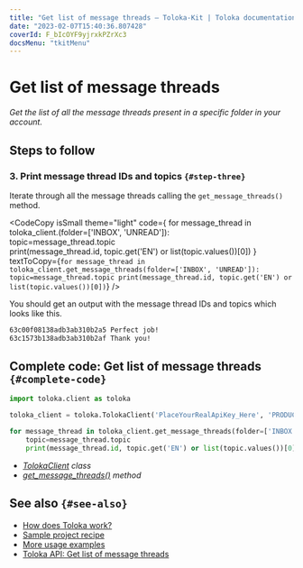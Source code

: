 ```yaml
---
title: "Get list of message threads — Toloka-Kit | Toloka documentation"
date: "2023-02-07T15:40:36.807428"
coverId: F_bIcOYF9yjrxkPZrXc3
docsMenu: "tkitMenu"
---
```



# Get list of message threads

_Get the list of all the message threads present in a specific folder in your account._

## Steps to follow

<Import/>

<Instantiate/>

### 3. Print message thread IDs and topics `{#step-three}`

Iterate through all the message threads calling the `get_message_threads()` method.

<CodeCopy
  isSmall
  theme="light"
  code={
    <HighlightChildren language="python">
      for message_thread in toloka_client.<Term term="get_message_threads"><GetMessageThreads/></Term>(folder=['INBOX', 'UNREAD']):
      <br/>    topic=message_thread.topic
      <br/>    print(message_thread.id, topic.get('EN') or list(topic.values())[0])
    </HighlightChildren>
  }
  textToCopy={`for message_thread in toloka_client.get_message_threads(folder=['INBOX', 'UNREAD']):
    topic=message_thread.topic
    print(message_thread.id, topic.get('EN') or list(topic.values())[0])`}
/>

You should get an output with the message thread IDs and topics which looks like this.

```bash
63c00f08138adb3ab310b2a5 Perfect job!
63c1573b138adb3ab310b2af Thank you!
```

## Complete code: Get list of message threads `{#complete-code}`

```python
import toloka.client as toloka

toloka_client = toloka.TolokaClient('PlaceYourRealApiKey_Here', 'PRODUCTION')

for message_thread in toloka_client.get_message_threads(folder=['INBOX', 'UNREAD']):
    topic=message_thread.topic
    print(message_thread.id, topic.get('EN') or list(topic.values())[0])
```

<Note mode="tip" title="List of classes and methods used in this recipe">

- _[TolokaClient](/docs/toloka-kit/reference/toloka.client.TolokaClient) class_
- _[get_message_threads()](/docs/toloka-kit/reference/toloka.client.TolokaClient.get_message_threads) method_

</Note>

## See also `{#see-also}`

- [How does Toloka work?](/docs/guide/overview)
- [Sample project recipe](/docs/toloka-kit/recipes/learn-basics)
- [More usage examples](/docs/toloka-kit/recipes/use-cases)
- [Toloka API:  Get list of message threads](https://toloka.ai/docs/api/api-reference/#get-/message-threads)
